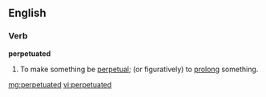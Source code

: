 ==English==

===Verb===
'''perpetuated'''

# {{past of|[[perpetuate]]}}  To make something be [[perpetual]]; (or figuratively) to [[prolong]] something.

[[mg:perpetuated]]
[[vi:perpetuated]]